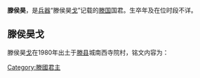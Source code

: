 '''滕侯昊'''，是[[兵器|兵器]]“滕侯昊[[戈|戈]]”记载的[[滕国|滕国]]国君。生卒年及在位时段不详。

==滕侯昊戈==
滕侯昊[[戈|戈]]在1980年出土于[[滕县|滕县]]城南西寺院村，铭文内容为：
{{quote|-{滕侯昊之造}-}}

{{start box}}
{{s-before|不详}}
{{s-title|[[西周|西周]][[滕國|滕國]]君主|在位时间不详}}
{{s-after|不详}}
{{end box}}

[[Category:滕國君主|Category:滕國君主]]